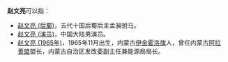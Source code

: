 '''赵文亮'''可以指：
*[[趙崇韜#子|赵文亮 (后蜀)]]，五代十国后蜀后主孟昶驸马。
*[[赵文亮_(演员)|赵文亮 (演员)]]，中国大陆男演员。
*[[赵文亮_(1965年)|赵文亮 (1965年)]]，1965年11月出生，内蒙古[[伊金霍洛旗|伊金霍洛旗]]人，曾任内蒙古[[阿拉善盟|阿拉善盟]]盟长，内蒙古自治区发改委副主任兼能源局局长。
{{Disambig|W文|Cat=三字赵姓人名消歧义}}